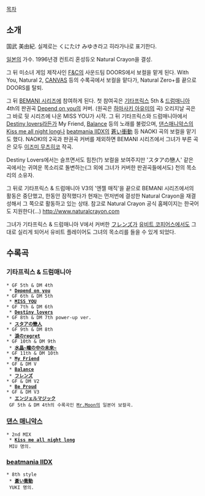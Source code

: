 [[목차]]

== 소개 ==

国武 美由紀. 실제로는 くにたけ みゆき라고 히라가나로 표기한다.

[[일본]]의 가수. 1996년경 컨트리 혼성듀오 Natural Crayon을 결성.

그 뒤 미소녀 게임 제작사인 [[F&C]]의 사운드팀 DOORS에서 보컬을 맡게 된다. With You, Natural 2, [[CANVAS]] 등의 수록곡에서 보컬을 맡다가, Natural Zero+를 끝으로 DOORS를 탈퇴.

그 뒤 [[BEMANI 시리즈]]에 참여하게 된다. 첫 참여곡은 [[기타프릭스]] 5th & [[드럼매니아]] 4th의 판권곡 [[Depend on you]]의 커버. (원곡은 [[하마사키 아유미]]의 곡) 오리지날 곡은 그 바로 뒷 시리즈에 나온 MISS YOU가 시작. 그 뒤 기타프릭스와 드럼매니아에서 [[Destiny lovers]]라든가 My Friend, [[Balance]] 등의 노래를 불렀으며, [[댄스매니악스]]의 [[Kiss me all night long]]나 [[beatmania IIDX]]의 [[蒼い衝動]] 등 NAOKI 곡의 보컬을 맡기도 했다. NAOKI의 2곡과 판권곡 커버를 제외하면 BEMANI 시리즈에서 그녀가 부른 곡은 모두 [[이즈미 무츠히코]] 작곡.

Destiny Lovers에서는 슬프면서도 힘찬(?) 보컬을 보여주지만 'スタアの戀人' 같은 곡에서는 귀여운 목소리로 돌변하는(그 외에 그녀가 커버한 판권곡들에서도) 천의 목소리의 소유자.

그 뒤로 기타프릭스 & 드럼매니아 V3의 '엔젤 매직'을 끝으로 BEMANI 시리즈에서의 활동은 중단했고, 한동안 잠적했다가 현재는 먼저번에 결성한 Natural Crayon을 재결성해서 그 쪽으로 활동하고 있는 상태. 참고로 Natural Crayon 공식 홈페이지는 한국어도 지원한다(...) [[http://www.naturalcrayon.com]]

그녀가 기타프릭스 & 드럼매니아 V에서 커버한 [[フレンズ]]가 [[유비트 코피어스]]에서도 그대로 실리게 되어서 유비트 플레이어도 그녀의 목소리를 들을 수 있게 되었다.

== 수록곡 ==

=== 기타프릭스 & 드럼매니아 ===

 * GF 5th & DM 4th
  * '''[[Depend on you]]'''
 * GF 6th & DM 5th
  * '''[[MISS YOU]]'''
 * GF 7th & DM 6th
  * '''[[Destiny lovers]]'''
 * GF 8th & DM 7th power-up ver.
  * '''[[スタアの戀人 ]]'''
 * GF 9th & DM 8th
  * '''[[淚のregret]]'''
 * GF 10th & DM 9th
  * '''[[水晶~瞳の中の未來~]]'''
 * GF 11th & DM 10th
  * '''[[My Friend]]'''
 * GF & DM V
  * '''[[Balance]]'''
  * '''[[フレンズ]]'''
 * GF & DM V2
  * '''[[Be Proud]]'''
 * GF & DM V3
  * '''[[エンジェルマジック]]'''
  GF 5th & DM 4th의 수록곡인 [[Mr.Moon]]의 일본어 보컬곡.
=== [[댄스 매니악스]] ===
 * 2nd MIX
  * '''[[Kiss me all night long]]'''
  MIU 명의.
=== [[beatmania IIDX]] ===
 * 8th style
  * '''[[蒼い衝動]]'''
  YUKI 명의.
